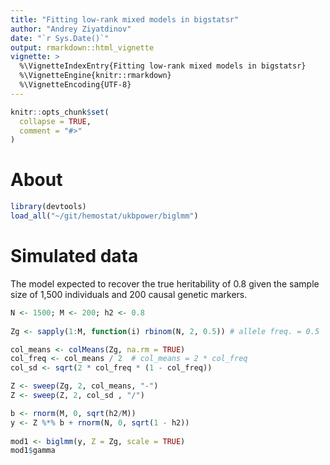 ```yaml
---
title: "Fitting low-rank mixed models in bigstatsr"
author: "Andrey Ziyatdinov"
date: "`r Sys.Date()`"
output: rmarkdown::html_vignette
vignette: >
  %\VignetteIndexEntry{Fitting low-rank mixed models in bigstatsr}
  %\VignetteEngine{knitr::rmarkdown}
  %\VignetteEncoding{UTF-8}
---
```


```r
knitr::opts_chunk$set(
  collapse = TRUE,
  comment = "#>"
)
```

# About

```r
library(devtools)
load_all("~/git/hemostat/ukbpower/biglmm")
```

# Simulated data

The model expected to recover the true heritability of 0.8
given the sample size of 1,500 individuals and 200 causal genetic markers.

```r
N <- 1500; M <- 200; h2 <- 0.8
  
Zg <- sapply(1:M, function(i) rbinom(N, 2, 0.5)) # allele freq. = 0.5

col_means <- colMeans(Zg, na.rm = TRUE)
col_freq <- col_means / 2  # col_means = 2 * col_freq
col_sd <- sqrt(2 * col_freq * (1 - col_freq))

Z <- sweep(Zg, 2, col_means, "-")
Z <- sweep(Z, 2, col_sd , "/")

b <- rnorm(M, 0, sqrt(h2/M))
y <- Z %*% b + rnorm(N, 0, sqrt(1 - h2))
  
mod1 <- biglmm(y, Z = Zg, scale = TRUE)
mod1$gamma
```
